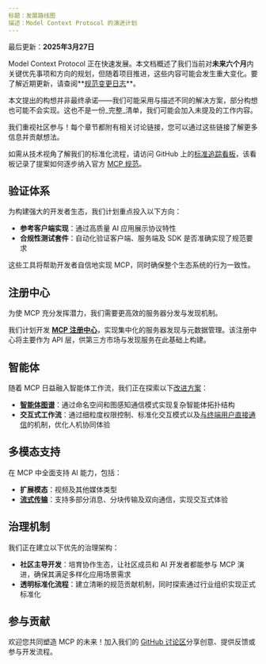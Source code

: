 ```yaml
---
标题：发展路线图  
描述：Model Context Protocol 的演进计划  
---
```


<Info>最后更新：**2025年3月27日**</Info>

Model Context Protocol 正在快速发展。本文档概述了我们当前对**未来六个月**内关键优先事项和方向的规划，但随着项目推进，这些内容可能会发生重大变化。要了解近期更新，请查阅**[规范变更日志](/specification/2025-03-26/changelog/)**。

<Note>本文提出的构想并非最终承诺——我们可能采用与描述不同的解决方案，部分构想也可能不会实现。这也不是一份_完整_清单，我们可能会加入未提及的工作内容。</Note>

我们重视社区参与！每个章节都附有相关讨论链接，您可以通过这些链接了解更多信息并贡献想法。

如需从技术视角了解我们的标准化流程，请访问 GitHub 上的[标准追踪看板](https://github.com/orgs/modelcontextprotocol/projects/2/views/2)，该看板记录了提案如何逐步纳入官方 [MCP 规范](https://spec.modelcontextprotocol.io)。

## 验证体系

为构建强大的开发者生态，我们计划重点投入以下方向：

- **参考客户端实现**：通过高质量 AI 应用展示协议特性  
- **合规性测试套件**：自动化验证客户端、服务端及 SDK 是否准确实现了规范要求  

这些工具将帮助开发者自信地实现 MCP，同时确保整个生态系统的行为一致性。

## 注册中心

为使 MCP 充分发挥潜力，我们需要更高效的服务器分发与发现机制。

我们计划开发 [**MCP 注册中心**](https://github.com/orgs/modelcontextprotocol/discussions/159)，实现集中化的服务器发现与元数据管理。该注册中心将主要作为 API 层，供第三方市场与发现服务在此基础上构建。

## 智能体

随着 MCP 日益融入智能体工作流，我们正在探索以下[改进方案](https://github.com/modelcontextprotocol/specification/discussions/111)：

- **[智能体图谱](https://github.com/modelcontextprotocol/specification/discussions/94)**：通过命名空间和图感知通信模式实现复杂智能体拓扑结构  
- **交互式工作流**：通过细粒度权限控制、标准化交互模式以及[与终端用户直接通信](https://github.com/modelcontextprotocol/specification/issues/97)的机制，优化人机协同体验  

## 多模态支持

在 MCP 中全面支持 AI 能力，包括：

- **扩展模态**：视频及其他媒体类型  
- **[流式传输](https://github.com/modelcontextprotocol/specification/issues/117)**：支持多部分消息、分块传输及双向通信，实现交互式体验  

## 治理机制

我们正在建立以下优先的治理架构：

- **社区主导开发**：培育协作生态，让社区成员和 AI 开发者都能参与 MCP 演进，确保其满足多样化应用场景需求  
- **透明标准化流程**：建立清晰的规范贡献机制，同时探索通过行业组织实现正式标准化  

## 参与贡献

欢迎您共同塑造 MCP 的未来！加入我们的 [GitHub 讨论区](https://github.com/orgs/modelcontextprotocol/discussions)分享创意、提供反馈或参与开发流程。